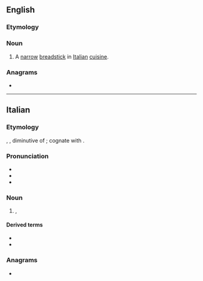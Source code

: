 ==English==

===Etymology===
{{bor|en|it|grissino}}

===Noun===
{{en-noun|grissini}}

# A [[narrow]] [[breadstick]] in [[Italian]] [[cuisine]].

===Anagrams===
* {{anagrams|en|signiors}}

----

==Italian==

===Etymology===
{{bor|it|pms|grissin|withtext=1}}, {{m|pms|ghersin}}, diminutive of {{m|pms|ghersa||line, row}}; cognate with {{cog|fr|gressin}}.

===Pronunciation===
{{wikipedia|lang=it}}
* {{IPA|/ɡrisˈsi.no/|[ɡriˈsːiːno]|lang=it}}
* {{rhymes|ino|lang=it}}
* {{hyphenation|gris|sì|no|lang=it}}

===Noun===
{{it-noun|m}}

# {{l|en|breadstick}}, {{l|en|grissino}}

====Derived terms====
* {{l|it|grissineria}}
* {{l|it|grissinificio}}

{{topics|it|Breads}}

===Anagrams===
* {{anagrams|it|ingrossi|signorsì}}